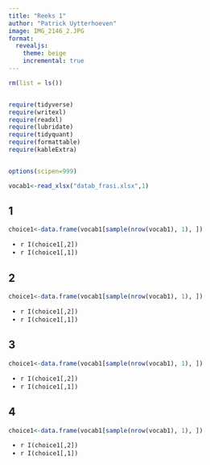 ```yaml
---
title: "Reeks 1"
author: "Patrick Uytterhoeven"
image: IMG_2146_2.JPG
format:
  revealjs: 
    theme: beige
    incremental: true 
---
```



```r
rm(list = ls())


require(tidyverse)
require(writexl)
require(readxl)
require(lubridate)
require(tidyquant)
require(formattable)
require(kableExtra)


options(scipen=999)
```


```r
vocab1<-read_xlsx("datab_frasi.xlsx",1)
```

##  1

::: incremental
::: {style="color: #00000"}
::: {style="font-family: Ink Free"}
```r
choice1<-data.frame(vocab1[sample(nrow(vocab1), 1), ])
```

-   `r I(choice1[,2])`
-   `r I(choice1[,1])`

:::
:::
:::



## 2


::: incremental
::: {style="color: #00000"}
::: {style="font-family: Ink Free"}
```r
choice1<-data.frame(vocab1[sample(nrow(vocab1), 1), ])

```

-   `r I(choice1[,2])`
-   `r I(choice1[,1])`

:::
:::
:::

## 3


::: incremental
::: {style="color: #00000"}
::: {style="font-family: Ink Free"}
```r
choice1<-data.frame(vocab1[sample(nrow(vocab1), 1), ])

```

-   `r I(choice1[,2])`
-   `r I(choice1[,1])`

:::
:::
:::

## 4


::: incremental
::: {style="color: #00000"}
::: {style="font-family: Ink Free"}
```r
choice1<-data.frame(vocab1[sample(nrow(vocab1), 1), ])

```

-   `r I(choice1[,2])`
-   `r I(choice1[,1])`

:::
:::
:::